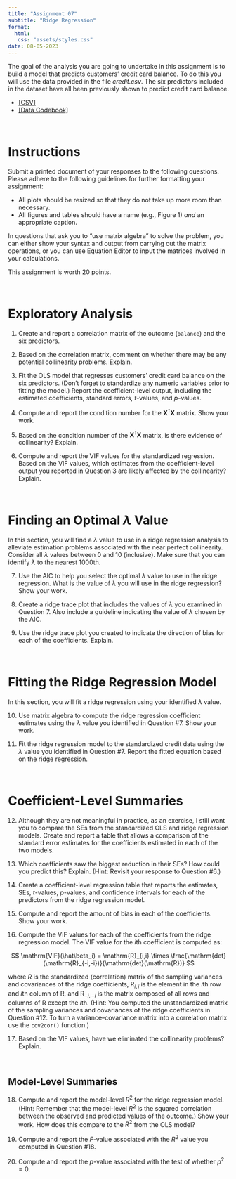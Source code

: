 ```yaml
---
title: "Assignment 07"
subtitle: "Ridge Regression"
format:
  html:
   css: "assets/styles.css"
date: 08-05-2023
---
```


The goal of the analysis you are going to undertake in this assignment is to build a model that predicts customers' credit card balance. To do this you will use the data provided in the file *credit.csv*. The six predictors included in the dataset have all been previously shown to predict credit card balance.


- [[CSV]](https://raw.githubusercontent.com/zief0002/redesgined-adventure/main/data/credit.csv)
- [[Data Codebook]](../codebooks/credit.html)

<br />


# Instructions

Submit a printed document of your responses to the following questions. Please adhere to the following guidelines for further formatting your assignment:

- All plots should be resized so that they do not take up more room than necessary. 
- All figures and tables should have a name (e.g., Figure 1) *and* an appropriate caption.

In questions that ask you to "use matrix algebra" to solve the problem, you can either show your syntax and output from carrying out the matrix operations, or you can use Equation Editor to input the matrices involved in your calculations.

This assignment is worth 20 points.

<br />


# Exploratory Analysis

1. Create and report a correlation matrix of the outcome (`balance`) and the six predictors.

2. Based on the correlation matrix, comment on whether there may be any potential collinearity problems. Explain.

3. Fit the OLS model that regresses customers' credit card balance on the six predictors. (Don't forget to standardize any numeric variables prior to fitting the model.) Report the coefficient-level output, including the estimated coefficients, standard errors, *t*-values, and *p*-values.

4. Compute and report the condition number for the $\mathbf{X}^{\intercal}\mathbf{X}$ matrix. Show your work.

5. Based on the condition number of the $\mathbf{X}^{\intercal}\mathbf{X}$ matrix, is there evidence of collinearity? Explain. 

6. Compute and report the VIF values for the standardized regression. Based on the VIF values, which estimates from the coefficient-level output you reported in Question 3 are likely affected by the collinearity? Explain.

<br />


# Finding an Optimal $\lambda$ Value

In this section, you will find a $\lambda$ value to use in a ridge regression analysis to alleviate estimation problems associated with the near perfect collinearity. Consider all $\lambda$ values between 0 and 10 (inclusive). Make sure that you can identify $\lambda$ to the nearest 1000th.

7. Use the AIC to help you select the optimal $\lambda$ value to use in the ridge regression. What is the value of $\lambda$ you will use in the ridge regression? Show your work.

8. Create a ridge trace plot that includes the values of $\lambda$ you examined in Question 7. Also include a guideline indicating the value of $\lambda$ chosen by the AIC.

9. Use the ridge trace plot you created to indicate the direction of bias for each of the coefficients. Explain.

<br />


# Fitting the Ridge Regression Model

In this section, you will fit a ridge regression using your identified $\lambda$ value. 

10. Use matrix algebra to compute the ridge regression coefficient estimates using the $\lambda$ value you identified in Question #7. Show your work.

11. Fit the ridge regression model to the standardized credit data using the $\lambda$ value you identified in Question #7. Report the fitted equation based on the ridge regression.

<br />


# Coefficient-Level Summaries

12. Although they are not meaningful in practice, as an exercise, I still want you to compare the SEs from the standardized OLS and ridge regression models. Create and report a table that allows a comparison of the standard error estimates for the coefficients estimated in each of the two models.

13. Which coefficients saw the biggest reduction in their SEs? How could you predict this? Explain. (Hint: Revisit your response to Question #6.) 

14. Create a coefficient-level regression table that reports the estimates, SEs, *t*-values, *p*-values, and confidence intervals for each of the predictors from the ridge regression model.

15. Compute and report the amount of bias in each of the coefficients. Show your work.

16. Compute the VIF values for each of the coefficients from the ridge regression model. The VIF value for the *i*th coefficient is computed as:

$$
\mathrm{VIF}(\hat\beta_i) = \mathrm{R}_{i,i} \times \frac{\mathrm{det}(\mathrm{R}_{-i,-i})}{\mathrm{det}(\mathrm{R})} 
$$

where *R* is the standardized (correlation) matrix of the sampling variances and covariances of the ridge coefficients, $\mathrm{R}_{i,i}$ is the element in the *i*th row and *i*th column of R, and $\mathrm{R}_{-i,-i}$ is the matrix composed of all rows and columns of R except the *i*th. (Hint: You computed the unstandardized matrix of the sampling variances and covariances of the ridge coefficients in Question #12. To turn a variance--covariance matrix into a correlation matrix use the `cov2cor()` function.)


17. Based on the VIF values, have we eliminated the collinearity problems? Explain.

<br />


## Model-Level Summaries

18. Compute and report the model-level $R^2$ for the ridge regression model. (Hint: Remember that the model-level $R^2$ is the squared correlation between the observed and predicted values of the outcome.) Show your work. How does this compare to the $R^2$ from the OLS model?

19. Compute and report the *F*-value associated with the $R^2$ value you computed in Question #18.

20. Compute and report the *p*-value associated with the test of whether $\rho^2=0$.

<br />


